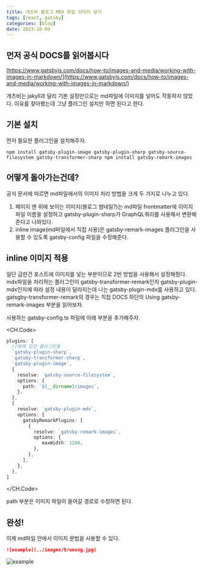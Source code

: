 ```yaml
---
title: 개츠비 블로그 MDX 파일 이미지 넣기
tags: [react, gatsby]
categories: [blog]
date: 2023-10-09
---
```

## 먼저 공식 DOCS를 읽어봅시다
[https://www.gatsbyjs.com/docs/how-to/images-and-media/working-with-images-in-markdown/](https://www.gatsbyjs.com/docs/how-to/images-and-media/working-with-images-in-markdown/)

개츠비는 jakyll과 달리 기본 설정만으로는 md파일에 이미지를 넣어도 작동하지 않았다. 이유를 찾아봤는데 그냥 플러그인 설치만 하면 된다고 한다.

## 기본 설치
먼저 필요한 플러그인을 설치해주자.
``` shell
npm install gatsby-plugin-image gatsby-plugin-sharp gatsby-source-filesystem gatsby-transformer-sharp npm install gatsby-remark-images
```

## 어떻게 돌아가는건데?
공식 문서에 따르면 md파일에서의 이미지 처리 방법을 크게 두 가지로 나누고 있다.
1. 페이지 맨 위에 보이는 이미지(블로그 썸네일?)는 md파일 frontmatter에 이미지 파일 이름을 설정하고 gatsby-plugin-sharp가 GraphQL쿼리를 사용해서 변환해준다고 나와있다.
2. inline image(md파일에서 직접 사용)은 gatsby-remark-images 플러그인을 사용할 수 있도록 gatsby-config 파일을 수정해준다.

## inline 이미지 적용
일단 급한건 포스트에 이미지를 넣는 부분이므로 2번 방법을 사용해서 설정해줬다.
mdx파일을 처리하는 플러그인이 gatsby-transformer-remark인지 gatsby-plugin-mdx인지에 따라 설정 내용이 달라지는데 나는 gatsby-plugin-mdx를 사용하고 있다.
gatsgby-transformer-remark의 경우는 직접 DOCS 하단의 Using gatsby-remark-images 부분을 읽어보자.

사용하는 gatsby-config.ts 파일에 아래 부분을 추가해주자.

<CH.Code>
``` typescript gatsby-config.ts
plugins: [
  //원래 있던 플러그인들
  `gatsby-plugin-sharp`,
  `gatsby-transformer-sharp`,
  `gatsby-plugin-image`,
  {
    resolve: `gatsby-source-filesystem`,
    options: {
      path: `${__dirname}/images`,
    },
  },
  {
    resolve: `gatsby-plugin-mdx`,
    options: {
      gatsbyRemarkPlugins: [
        {
          resolve: `gatsby-remark-images`,
          options: {
             maxWidth: 1200,
          },
        },
      ],
    },
  },
]
```
</CH.Code>

path 부분은 이미지 파일이 들어갈 경로로 수정하면 된다.

## 완성!
이제 md파일 안에서 이미지 문법을 사용할 수 있다.
```md
![example](../images/9/ueong.jpg)
```
![example](../images/9/ueong.jpg)